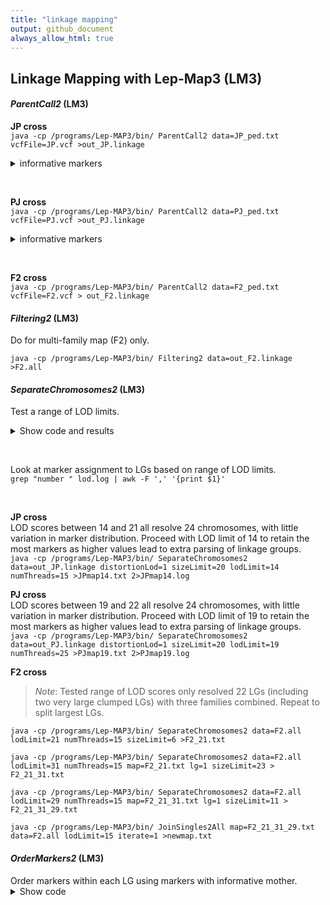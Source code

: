 ```yaml
---
title: "linkage mapping"
output: github_document
always_allow_html: true
---
```

## Linkage Mapping with Lep-Map3 (LM3)  

#### *ParentCall2* (LM3)   

**JP cross**  
`java -cp /programs/Lep-MAP3/bin/ ParentCall2 data=JP_ped.txt vcfFile=JP.vcf >out_JP.linkage`  

<details><summary>informative markers</summary>
<p> 
>Number of individuals = 140  
Number of families = 1  
Number of called markers = 60671 (52772 informative)  

</p>
</details> 

<br>

**PJ cross**  
`java -cp /programs/Lep-MAP3/bin/ ParentCall2 data=PJ_ped.txt vcfFile=PJ.vcf >out_PJ.linkage`  

<details><summary>informative markers</summary>
<p> 
>Number of individuals = 140  
Number of families = 1  
Number of called markers = 64389 (55648 informative)

</p>
</details> 

<br>

**F2 cross**  
`java -cp /programs/Lep-MAP3/bin/ ParentCall2 data=F2_ped.txt vcfFile=F2.vcf > out_F2.linkage`  


#### *Filtering2* (LM3)  

Do for multi-family map (F2) only.

`java -cp /programs/Lep-MAP3/bin/ Filtering2 data=out_F2.linkage >F2.all`


#### *SeparateChromosomes2* (LM3)  

Test a range of LOD limits.  

<details><summary>Show code and results</summary>
<p>
```bash
for lod in $(seq 8 1 22)
do
  java -cp /programs/Lep-MAP3/bin/ SeparateChromosomes2 data=out_JP.linkage sizeLimit=5000 numThreads=35 distortionLod=1 lodLimit=${lod} >/dev/null 2>>JP_lod.log
done


for lod in $(seq 8 1 22)
do
  java -cp /programs/Lep-MAP3/bin/ SeparateChromosomes2 data=out_PJ.linkage sizeLimit=5000 numThreads=35 distortionLod=1 lodLimit=${lod} >/dev/null 2>>PJ_lod.log
done


for lod in $(seq 30 1 44)
do
  java -cp /programs/Lep-MAP3/bin/ SeparateChromosomes2 data=F2.all sizeLimit=10000 numThreads=35 lodLimit=${lod} >/dev/null 2>>F2_lod.log
done

```
</p>
</details> 

<br>

Look at marker assignment to LGs based on range of LOD limits.  
`grep "number " lod.log | awk -F ',' '{print $1}'`

<br>

**JP cross**  
LOD scores between 14 and 21 all resolve 24 chromosomes, with little variation in marker distribution. Proceed with LOD limit of 14 to retain the most markers as higher values lead to extra parsing of linkage groups.  
`java -cp /programs/Lep-MAP3/bin/ SeparateChromosomes2 data=out_JP.linkage distortionLod=1 sizeLimit=20 lodLimit=14 numThreads=15 >JPmap14.txt 2>JPmap14.log`  


**PJ cross**  
LOD scores between 19 and 22 all resolve 24 chromosomes, with little variation in marker distribution. Proceed with LOD limit of 19 to retain the most markers as higher values lead to extra parsing of linkage groups.  
`java -cp /programs/Lep-MAP3/bin/ SeparateChromosomes2 data=out_PJ.linkage distortionLod=1 sizeLimit=20 lodLimit=19 numThreads=25 >PJmap19.txt 2>PJmap19.log`


**F2 cross**   

>*Note*: Tested range of LOD scores only resolved 22 LGs (including two very large clumped LGs) with three families combined. Repeat to split largest LGs.

`java -cp /programs/Lep-MAP3/bin/ SeparateChromosomes2 data=F2.all lodLimit=21 numThreads=15 sizeLimit=6 >F2_21.txt`  

`java -cp /programs/Lep-MAP3/bin/ SeparateChromosomes2 data=F2.all lodLimit=31 numThreads=15 map=F2_21.txt lg=1 sizeLimit=23 > F2_21_31.txt`  

`java -cp /programs/Lep-MAP3/bin/ SeparateChromosomes2 data=F2.all lodLimit=29 numThreads=15 map=F2_21_31.txt lg=1 sizeLimit=11 > F2_21_31_29.txt`  

`java -cp /programs/Lep-MAP3/bin/ JoinSingles2All map=F2_21_31_29.txt data=F2.all lodLimit=15 iterate=1 >newmap.txt`  

#### *OrderMarkers2* (LM3)  

Order markers within each LG using markers with informative mother.
<details><summary>Show code</summary>
<p>
```bash
#Run OrderMarkers2
for chr in $(seq 1 1 24) 
do 
  java -cp /programs/Lep-MAP3/bin/ OrderMarkers2 data=out_JP.linkage map=JPmap14.txt chromosome=$chr numThreads=20 informativeMask=2 >LG$chr 2>order$chr.err
done

#Edit output to include marker info

cat out_JP.linkage|cut -f 1,2|awk '(NR>=7)' >snps.txt

for chr in $(seq 1 1 24) 
do
awk -vFS="\t" -vOFS="\t" '(NR==FNR){s[NR-1]=$0}(NR!=FNR){if ($1 in s) $1=s[$1];print}' snps.txt LG$chr >mLG$chr
done

#Combine linkage groups
awk 'NR > 3 {print FILENAME OFS $0}' mLG* | awk '{print $1,$2,$5}' > JP14_LGs.txt

```
</p>
</details> 